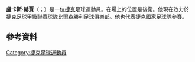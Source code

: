 '''盧卡斯·赫賈'''（{{lang-cz|Lukáš Hejda}}；{{bd|1990年|3月9日}}）是一位[[捷克|捷克]]足球運動員。在場上的位置是後衛。他現在效力於[[捷克足球甲級聯賽|捷克足球甲級聯賽]]球隊[[比爾森勝利足球俱樂部|比爾森勝利足球俱樂部]]。他也代表[[捷克國家足球隊|捷克國家足球隊]]參賽。
==參考資料==
{{Reflist}}

{{DEFAULTSORT: Hejda, Lukáš}}
[[Category:捷克足球運動員|Category:捷克足球運動員]]